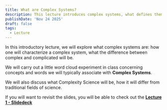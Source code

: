 ```yaml
---
title: What are Complex Systems?
description: This lecture introduces complex systems, what defines them, how one can approach them. We will discuss defining features of complex systems, discuss how complex is different from complicated and give an overview of what Complexity Science is and how it differs from traditional scientific fields.
publishDate: 'Nov 24 2025'
draft: false
tags:
  - Lecture
---
```


In this introductory lecture, we will explore what complex systems are: how one will characterize a complex system,
what the difference between complex and complicated will be.

We will carry out a little word cloud experiment in class concerning concepts and words we will typically associate with **Complex Systems**.

We will also discuss what Complexity Science will be, how it will differ from traditional fields of science.

If you will want to revisit the slides, you will be able to check out the [**Lecture 1 - Slidedeck**](slides/slide-1-intro/)